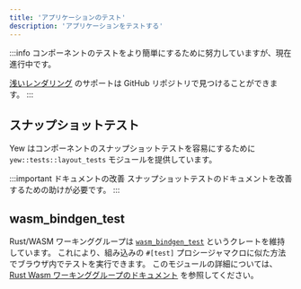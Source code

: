 ```yaml
---
title: 'アプリケーションのテスト'
description: 'アプリケーションをテストする'
---
```


:::info
コンポーネントのテストをより簡単にするために努力していますが、現在進行中です。

[浅いレンダリング](https://github.com/yewstack/yew/issues/1413) のサポートは GitHub リポジトリで見つけることができます。
:::

## スナップショットテスト

Yew はコンポーネントのスナップショットテストを容易にするために `yew::tests::layout_tests` モジュールを提供しています。

:::important ドキュメントの改善
スナップショットテストのドキュメントを改善するための助けが必要です。
:::

## wasm_bindgen_test

Rust/WASM ワーキンググループは [`wasm_bindgen_test`](https://wasm-bindgen.github.io/wasm-bindgen/wasm-bindgen-test/index.html) というクレートを維持しています。
これにより、組み込みの `#[test]` プロシージャマクロに似た方法でブラウザ内でテストを実行できます。
このモジュールの詳細については、[Rust Wasm ワーキンググループのドキュメント](https://wasm-bindgen.github.io/wasm-bindgen/wasm-bindgen-test/index.html) を参照してください。
